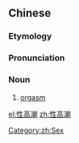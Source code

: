 ==Chinese==
{{zh-forms|type=12}}
{{wikipedia|lang=zh}}

===Etymology===
{{zh-compound|性|高潮|sex, sexual|climax, orgasm}}

===Pronunciation===
{{zh-pron
|m=xìnggāocháo
|cat=n
}}

===Noun===
{{zh-noun}}

# [[orgasm]]

[[Category:zh:Sex]]

[[el:性高潮]]
[[zh:性高潮]]